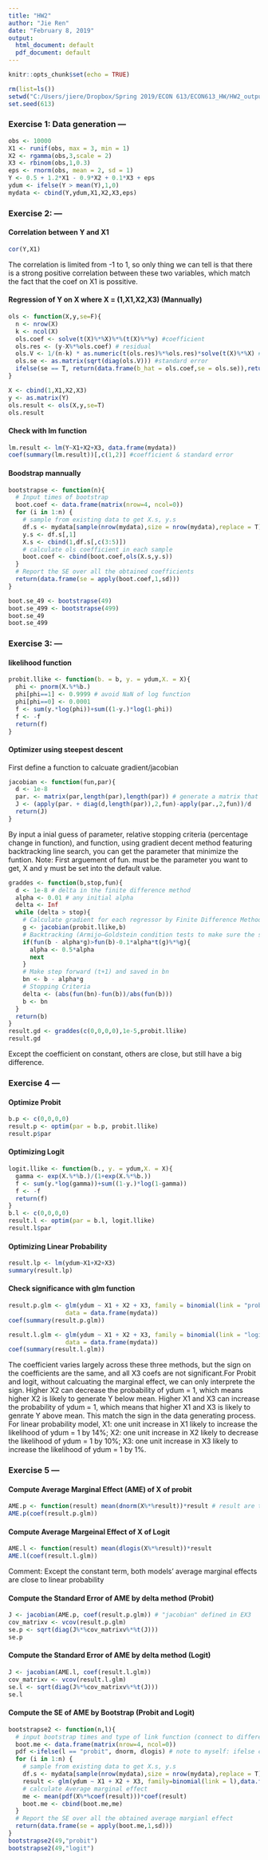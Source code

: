 ```yaml
---
title: "HW2"
author: "Jie Ren"
date: "February 8, 2019"
output:
  html_document: default
  pdf_document: default
---
```


```r
knitr::opts_chunk$set(echo = TRUE)
```

```r
rm(list=ls())
setwd("C:/Users/jiere/Dropbox/Spring 2019/ECON 613/ECON613_HW/HW2_output")
set.seed(613)
```

### Exercise 1: Data generation ---
```r
obs <- 10000
X1 <- runif(obs, max = 3, min = 1)
X2 <- rgamma(obs,3,scale = 2)
X3 <- rbinom(obs,1,0.3)
eps <- rnorm(obs, mean = 2, sd = 1)
Y <- 0.5 + 1.2*X1 - 0.9*X2 + 0.1*X3 + eps
ydum <- ifelse(Y > mean(Y),1,0)
mydata <- cbind(Y,ydum,X1,X2,X3,eps)
```
### Exercise 2: ---
#### Correlation between Y and X1
```r
cor(Y,X1)
```
The correlation is limited from -1 to 1, so only thing we can tell is that there is a strong positive correlation between these two variables, which match the fact that the coef on X1 is possitive.

#### Regression of Y on X where X = (1,X1,X2,X3) (Mannually)
```r
ols <- function(X,y,se=F){
  n <- nrow(X)
  k <- ncol(X)
  ols.coef <- solve(t(X)%*%X)%*%(t(X)%*%y) #coefficient
  ols.res <- (y-X%*%ols.coef) # residual
  ols.V <- 1/(n-k) * as.numeric(t(ols.res)%*%ols.res)*solve(t(X)%*%X) #covariance matrix
  ols.se <- as.matrix(sqrt(diag(ols.V))) #standard error
  ifelse(se == T, return(data.frame(b_hat = ols.coef,se = ols.se)),return(data.frame(b_hat = ols.coef))) # output coef only by default
}

X <- cbind(1,X1,X2,X3)
y <- as.matrix(Y)
ols.result <- ols(X,y,se=T)
ols.result
```
#### Check with lm function
```r
lm.result <- lm(Y~X1+X2+X3, data.frame(mydata))
coef(summary(lm.result))[,c(1,2)] #coefficient & standard error
```
#### Boodstrap mannually
```r
bootstrapse <- function(n){
  # Input times of bootstrap
  boot.coef <- data.frame(matrix(nrow=4, ncol=0))
  for (i in 1:n) {
    # sample from existing data to get X.s, y.s
    df.s <- mydata[sample(nrow(mydata),size = nrow(mydata),replace = T),]
    y.s <- df.s[,1]
    X.s <- cbind(1,df.s[,c(3:5)])
    # calculate ols coefficient in each sample
    boot.coef <- cbind(boot.coef,ols(X.s,y.s))
  }
  # Report the SE over all the obtained coefficients
  return(data.frame(se = apply(boot.coef,1,sd)))
}

boot.se_49 <- bootstrapse(49)
boot.se_499 <- bootstrapse(499)
boot.se_49
boot.se_499
```
### Exercise 3: ---
#### likelihood function
```r
probit.llike <- function(b. = b, y. = ydum,X. = X){
  phi <- pnorm(X.%*%b.)
  phi[phi==1] <- 0.9999 # avoid NaN of log function
  phi[phi==0] <- 0.0001
  f <- sum(y.*log(phi))+sum((1-y.)*log(1-phi))
  f <- -f
  return(f)
}
```
#### Optimizer using steepest descent
First define a function to calcuate gradient/jacobian
```r
jacobian <- function(fun,par){
  d <- 1e-8
  par. <- matrix(par,length(par),length(par)) # generate a matrix that repeating par vector
  J <- (apply(par. + diag(d,length(par)),2,fun)-apply(par.,2,fun))/d
  return(J)
}
```
By input a inial guess of parameter, relative stopping criteria (percentage change in function), and function, using gradient decent method featuring backtracking line search, you can get the parameter that minimize the funtion. Note: First arguement of fun. must be the parameter you want to get, X and y must be set into the default value.
```r
graddes <- function(b,stop,fun){
  d <- 1e-8 # delta in the finite difference method
  alpha <- 0.01 # any initial alpha
  delta <- Inf
  while (delta > stop){
    # Calculate gradient for each regressor by Finite Difference Method
    g <- jacobian(probit.llike,b)
    # Backtracking (Armijo–Goldstein condition tests to make sure the size of alpha)
    if(fun(b - alpha*g)>fun(b)-0.1*alpha*t(g)%*%g){
      alpha <- 0.5*alpha
      next
    }
    # Make step forward (t+1) and saved in bn
    bn <- b - alpha*g 
    # Stopping Criteria 
    delta <- (abs(fun(bn)-fun(b))/abs(fun(b)))
    b <- bn
  }
  return(b)
}
result.gd <- graddes(c(0,0,0,0),1e-5,probit.llike)
result.gd
```
Except the coefficient on constant, others are close, but still have a big difference.

### Exercise 4 ---
#### Optimize Probit
```r
b.p <- c(0,0,0,0)
result.p <- optim(par = b.p, probit.llike)
result.p$par
```

#### Optimizing Logit
```r
logit.llike <- function(b., y. = ydum,X. = X){
  gamma <- exp(X.%*%b.)/(1+exp(X.%*%b.))
  f <- sum(y.*log(gamma))+sum((1-y.)*log(1-gamma))
  f <- -f
  return(f)
}
b.l <- c(0,0,0,0)
result.l <- optim(par = b.l, logit.llike)
result.l$par
```
#### Optimizing Linear Probability
```r
result.lp <- lm(ydum~X1+X2+X3)
summary(result.lp)
```
#### Check significance with glm function
```r
result.p.glm <- glm(ydum ~ X1 + X2 + X3, family = binomial(link = "probit"), 
                data = data.frame(mydata))
coef(summary(result.p.glm))

result.l.glm <- glm(ydum ~ X1 + X2 + X3, family = binomial(link = "logit"), 
                data = data.frame(mydata))
coef(summary(result.l.glm))
```
The coefficient varies largely across these three methods, but the sign on the coefficients are the same, and all X3 coefs are not significant.For Probit and logit, without calcuating the marginal effect, we can only interprete the sign. Higher X2 can decrease the probability of ydum = 1, which means higher X2 is likely to generate Y below mean. Higher X1 and X3 can increase the probability of ydum = 1, which means that higher X1 and X3 is likely to genrate Y above mean. This match the sign in the data generating process. For linear probability model, X1: one unit increase in X1 likely to increase the likelihood of ydum = 1 by 14%; X2: one unit increase in X2 likely to decrease the likelihood of ydum = 1 by 10%; X3: one unit increase in X3 likely to increase the likelihood of ydum = 1 by 1%.

### Exercise 5 ---
#### Compute Average Marginal Effect (AME) of X of probit
```r
AME.p <- function(result) mean(dnorm(X%*%result))*result # result are the parameters
AME.p(coef(result.p.glm))
```
#### Compute Average Margeinal Effect of X of Logit
```r
AME.l <- function(result) mean(dlogis(X%*%result))*result
AME.l(coef(result.l.glm))
```
Comment: Except the constant term, both models' average marginal effects are close to linear probability

#### Compute the Standard Error of AME by delta method (Probit)
```r
J <- jacobian(AME.p, coef(result.p.glm)) # "jacobian" defined in EX3
cov_matrixv <- vcov(result.p.glm)
se.p <- sqrt(diag(J%*%cov_matrixv%*%t(J)))
se.p
```
#### Compute the Standard Error of AME by delta method (Logit)
```r
J <- jacobian(AME.l, coef(result.l.glm))
cov_matrixv <- vcov(result.l.glm)
se.l <- sqrt(diag(J%*%cov_matrixv%*%t(J)))
se.l
```
#### Compute the SE of AME by Bootstrap (Probit and Logit)
```r
bootstrapse2 <- function(n,l){
  # input bootstrap times and type of link function (connect to different pdf)
  boot.me <- data.frame(matrix(nrow=4, ncol=0))
  pdf <-ifelse(l == "probit", dnorm, dlogis) # note to myself: ifelse can only return one value
  for (i in 1:n) {
    # sample from existing data to get X.s, y.s
    df.s <- mydata[sample(nrow(mydata),size = nrow(mydata),replace = T),]
    result <- glm(ydum ~ X1 + X2 + X3, family=binomial(link = l),data.frame(df.s))
    # calculate Average marginal effect
    me <- mean(pdf(X%*%coef(result)))*coef(result)
    boot.me <- cbind(boot.me,me)
  }
  # Report the SE over all the obtained average margianl effect
  return(data.frame(se = apply(boot.me,1,sd)))
}
bootstrapse2(49,"probit")
bootstrapse2(49,"logit")
```
